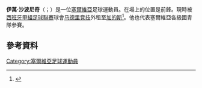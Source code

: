 {{noteTA
|G1=Football
|G2=uefa
|1=zh-hans:萨蓬季奇;zh-hk:沙邦積;zh-tw:沙波尼奇;
}}

'''伊萬·沙波尼奇'''（{{lang-sr|Ivan Šaponjić}}；{{bd|1997年|8月2日}}）是一位[[塞爾維亞|塞爾維亞]]足球運動員。在場上的位置是前鋒。現時被[[西班牙甲組足球聯賽|西班牙甲組足球聯賽]]球會[[马德里竞技俱乐部|马德里竞技]]外租至[[加的斯足球俱乐部|加的斯]]<ref>{{Cite web | url=http://www.sr.partizan.rs/86469-saponjic/ | title=Šaponjić potpisao profesionalni ugovor | language=sr | publisher=partizan.rs | date=30 May 2014 | accessdate=30 May 2014 | archive-date=2015-09-24 | archive-url=https://web.archive.org/web/20150924120417/http://www.sr.partizan.rs/86469-saponjic/ | dead-url=yes }}</ref>。他也代表塞爾維亞各級國青隊參賽。

==參考資料==
{{Reflist}}

{{卡迪斯足球會球員名單}}
<!--{{馬德里體育會球員名單}}-->

{{DEFAULTSORT: Šaponjić, Ivan}}
[[Category:塞爾維亞足球運動員|Category:塞爾維亞足球運動員]]

{{Sport-bio-stub}}